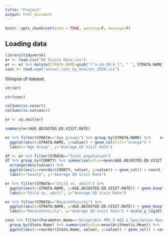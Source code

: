 ```yaml
---
title: "Project"
output: html_document
---
```


```r
knitr::opts_chunk$set(echo = TRUE, warning=F, message=F)
```

## Loading data
```r
library(tidyverse)
er <- read.csv("ER Visits Data.csv")
er <- er %>% mutate(STRATA.NAME=gsub("[^a-zA-Z0-9 ]", " ", STRATA.NAME))
conc <- read.csv("annual_conc_by_monitor_2020.csv")
```


Glimpse of dataset.
```r
str(er)
```


```r
str(conc)
```


```r
colSums(is.na(er))
colSums(is.na(conc))
```


```r
er <- na.omit(er)
```


```r
summary(er$AGE.ADJUSTED.ED.VISIT.RATE)
```

```r
er %>% filter(STRATA=="Age groups") %>% group_by(STRATA.NAME) %>%    summarise(value=mean(AGE.ADJUSTED.ED.VISIT.RATE)) %>%
  ggplot(aes(x=STRATA.NAME, y=value)) + geom_col(fill="orange") +
  labs(x="Age Group", y="Average ED Visit Rate")
```


```r
df <- er %>% filter(STRATA=="Total population")
df %>% group_by(COUNTY) %>% summarise(value=mean(AGE.ADJUSTED.ED.VISIT.RATE)) %>%
  arrange(desc(value)) %>%
  ggplot(aes(x=reorder(COUNTY, value), y=value)) + geom_col() + coord_flip() +
  labs(x="County", y="Average ED Visit Rate")
```

```r
er %>% filter(STRATA=="Child vs. adult") %>% 
  ggplot(aes(x=STRATA.NAME, y=AGE.ADJUSTED.ED.VISIT.RATE)) + geom_boxplot() +
  labs(x="Child vs. adult", y="Average ED Visit Rate")
```


```r
er %>% filter(STRATA=="Race/ethnicity") %>% 
  ggplot(aes(x=STRATA.NAME, y=AGE.ADJUSTED.ED.VISIT.RATE)) + geom_boxplot() +
  labs(x="Race/ethnicity", y="Average ED Visit Rate") + scale_y_log10()
```


```r
conc %>% filter(Parameter.Name=="Acceptable PM2.5 AQI & Speciation Mass") %>%
  group_by(State.Name) %>% summarise(value=mean(Arithmetic.Mean)) %>%
  ggplot(aes(x=reorder(State.Name, value), y=value)) + geom_col() + coord_flip()
```

